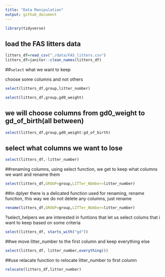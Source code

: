 ```yaml
---
title: "Data Manipulation"
output: github_document
---
```


```r
library(tidyverse)
```

## load the FAS litters data
```r
litters_df=read_csv("./data/FAS_litters.csv")
litters_df=janitor::clean_names(litters_df)
```

##`select` what we want to keep

choose some columns and not others

```r
select(litters_df,group,litter_number)
```

```r
select(litters_df,group,gd0_weight)
```

## we will choose columns from gd0_weight to gd_of_birth(all between)
```r
select(litters_df,group,gd0_weight:gd_of_birth)
```


## select what columns we want to lose
```r
select(litters_df,-litter_number)
```

##renaming columns, using select function, we get to keep what columns we want and rename them
```r
select(litters_df,GROUP=group,LITTer_NUmber=litter_number)
```

##in dplyer there is a delicated function used for renaming, rename function, this way we do not delete any columns, just rename
```r
rename(litters_df,GROUP=group,LITTer_NUmber=litter_number)
```


?select_helpers we are interested in funtions that let us select colums that i want to keep based on some criteria

```r
select(litters_df, starts_with("gd"))
```


##we move litter_number to the first column and keep everything else
```r
select(litters_df, litter_number,everything())
```

##use relacate function to relocate litter_number to first column
```r
relocate(litters_df,litter_number)
```









